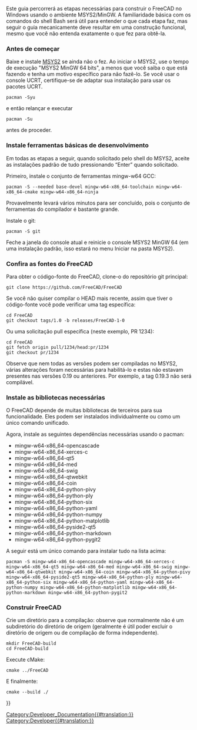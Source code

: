 <languages/>

{{TOCright}}

Este guia percorrerá as etapas necessárias para construir o FreeCAD no Windows usando o ambiente MSYS2/MinGW. A familiaridade básica com os comandos do shell Bash será útil para entender o que cada etapa faz, mas seguir o guia mecanicamente deve resultar em uma construção funcional, mesmo que você não entenda exatamente o que fez para obtê-la.

<span id="Before_you_start"></span>
=== Antes de começar ===

Baixe e instale [https://www.msys2.org MSYS2] se ainda não o fez. Ao iniciar o MSYS2, use o tempo de execução "MSYS2 MinGW 64 bits", a menos que você saiba o que está fazendo e tenha um motivo específico para não fazê-lo. Se você usar o console UCRT, certifique-se de adaptar sua instalação para usar os pacotes UCRT.

<pre>
pacman -Syu
</pre>

e então relançar e executar

<pre>
pacman -Su
</pre>

antes de proceder.

<span id="Install_basic_development_tools"></span>
=== Instale ferramentas básicas de desenvolvimento ===

Em todas as etapas a seguir, quando solicitado pelo shell do MSYS2, aceite as instalações padrão de tudo pressionando “Enter” quando solicitado.

Primeiro, instale o conjunto de ferramentas mingw-w64 GCC:

<pre>
pacman -S --needed base-devel mingw-w64-x86_64-toolchain mingw-w64-x86_64-cmake mingw-w64-x86_64-ninja
</pre>

Provavelmente levará vários minutos para ser concluído, pois o conjunto de ferramentas do compilador é bastante grande.

Instale o git:

<pre>
pacman -S git
</pre>

Feche a janela do console atual e reinicie o console MSYS2 MinGW 64 (em uma instalação padrão, isso estará no menu Iniciar na pasta MSYS2).

<span id="Check_out_the_FreeCAD_sources"></span>
=== Confira as fontes do FreeCAD ===

Para obter o código-fonte do FreeCAD, clone-o do repositório git principal:

<pre>
git clone https://github.com/FreeCAD/FreeCAD
</pre>

Se você não quiser compilar o HEAD mais recente, assim que tiver o código-fonte você pode verificar uma tag específica:

<pre>
cd FreeCAD
git checkout tags/1.0 -b releases/FreeCAD-1-0
</pre>

Ou uma solicitação pull específica (neste exemplo, PR 1234):

<pre>
cd FreeCAD
git fetch origin pull/1234/head:pr/1234
git checkout pr/1234
</pre>

Observe que nem todas as versões podem ser compiladas no MSYS2, várias alterações foram necessárias para habilitá-lo e estas não estavam presentes nas versões 0.19 ou anteriores. Por exemplo, a tag 0.19.3 não será compilável.

<span id="Install_required_libraries"></span>
=== Instale as bibliotecas necessárias ===

O FreeCAD depende de muitas bibliotecas de terceiros para sua funcionalidade. Eles podem ser instalados individualmente ou como um único comando unificado.

Agora, instale as seguintes dependências necessárias usando o pacman:

* mingw-w64-x86_64-opencascade
* mingw-w64-x86_64-xerces-c
* mingw-w64-x86_64-qt5
* mingw-w64-x86_64-med
* mingw-w64-x86_64-swig
* mingw-w64-x86_64-qtwebkit
* mingw-w64-x86_64-coin
* mingw-w64-x86_64-python-pivy
* mingw-w64-x86_64-python-ply
* mingw-w64-x86_64-python-six
* mingw-w64-x86_64-python-yaml
* mingw-w64-x86_64-python-numpy
* mingw-w64-x86_64-python-matplotlib
* mingw-w64-x86_64-pyside2-qt5
* mingw-w64-x86_64-python-markdown
* mingw-w64-x86_64-python-pygit2

A seguir está um único comando para instalar tudo na lista acima:

<pre>
pacman -S mingw-w64-x86_64-opencascade mingw-w64-x86_64-xerces-c mingw-w64-x86_64-qt5 mingw-w64-x86_64-med mingw-w64-x86_64-swig mingw-w64-x86_64-qtwebkit mingw-w64-x86_64-coin mingw-w64-x86_64-python-pivy mingw-w64-x86_64-pyside2-qt5 mingw-w64-x86_64-python-ply mingw-w64-x86_64-python-six mingw-w64-x86_64-python-yaml mingw-w64-x86_64-python-numpy mingw-w64-x86_64-python-matplotlib mingw-w64-x86_64-python-markdown mingw-w64-x86_64-python-pygit2
</pre>

<span id="Build_FreeCAD"></span>
=== Construir FreeCAD ===

Crie um diretório para a compilação: observe que normalmente não é um subdiretório do diretório de origem (geralmente é útil poder excluir o diretório de origem ou de compilação de forma independente).

<pre>
mkdir FreeCAD-build
cd FreeCAD-build
</pre>

Execute cMake:

<pre>
cmake ../FreeCAD
</pre>

E finalmente:

<pre>
cmake --build ./
</pre>


{{Userdocnavi{{#translation:}}}}
[[Category:Developer_Documentation{{#translation:}}]]
[[Category:Developer{{#translation:}}]]